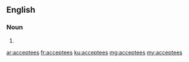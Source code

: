 {{also|acceptées}}
==English==

===Noun===
{{head|en|noun plural form}}

# {{plural of|acceptee|lang=en}}

[[ar:acceptees]]
[[fr:acceptees]]
[[ku:acceptees]]
[[mg:acceptees]]
[[my:acceptees]]